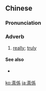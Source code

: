 {{also|真系}}
==Chinese==
{{zh-forms|s=真系}}

===Pronunciation===
{{zh-pron
|c=zan1 hai6
|h=pfs=chṳ̂n-he
|cat=adv
}}

===Adverb===
{{zh-adv}}

# {{lb|zh|Cantonese|Hakka}} [[really]]; [[truly]]

====See also====
* {{qualifier|Mandarin}} {{zh-l|真是}}

[[ko:真係]]
[[ja:真係]]